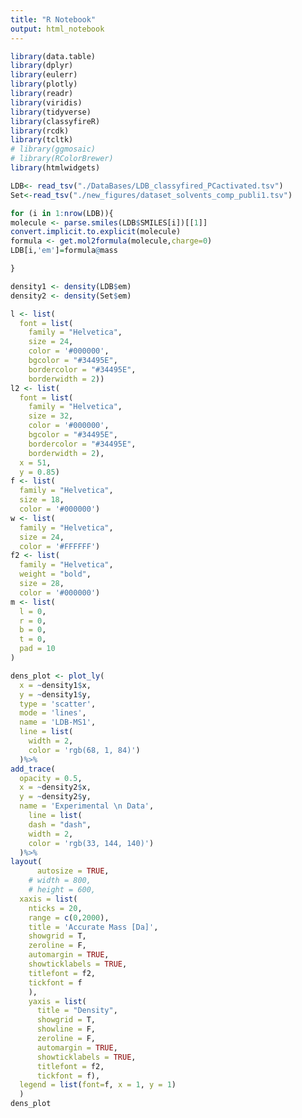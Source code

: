 ---
title: "R Notebook"
output: html_notebook
---

```{r}
library(data.table)
library(dplyr)
library(eulerr)
library(plotly)
library(readr)
library(viridis)
library(tidyverse)
library(classyfireR)
library(rcdk)
library(tcltk)
# library(ggmosaic)
# library(RColorBrewer)
library(htmlwidgets)
```


```{r}
LDB<- read_tsv("./DataBases/LDB_classyfired_PCactivated.tsv")
Set<-read_tsv("./new_figures/dataset_solvents_comp_publi1.tsv")
```


```{r}
for (i in 1:nrow(LDB)){
molecule <- parse.smiles(LDB$SMILES[i])[[1]]
convert.implicit.to.explicit(molecule)
formula <- get.mol2formula(molecule,charge=0)
LDB[i,'em']=formula@mass

}
```


```{r}
density1 <- density(LDB$em)
density2 <- density(Set$em)
```

```{r}
l <- list(
  font = list(
    family = "Helvetica",
    size = 24,
    color = '#000000',
    bgcolor = "#34495E",
    bordercolor = "#34495E",
    borderwidth = 2))
l2 <- list(
  font = list(
    family = "Helvetica",
    size = 32,
    color = '#000000',
    bgcolor = "#34495E",
    bordercolor = "#34495E",
    borderwidth = 2),
  x = 51,
  y = 0.85)
f <- list(
  family = "Helvetica",
  size = 18,
  color = '#000000')
w <- list(
  family = "Helvetica",
  size = 24,
  color = '#FFFFFF')
f2 <- list(
  family = "Helvetica",
  weight = "bold",
  size = 28,
  color = '#000000')
m <- list(
  l = 0,
  r = 0,
  b = 0,
  t = 0,
  pad = 10
)
```


```{r}
dens_plot <- plot_ly(
  x = ~density1$x,
  y = ~density1$y,
  type = 'scatter', 
  mode = 'lines',
  name = 'LDB-MS1', 
  line = list(
    width = 2,
    color = 'rgb(68, 1, 84)')
  )%>%
add_trace(
  opacity = 0.5,
  x = ~density2$x,
  y = ~density2$y,
  name = 'Experimental \n Data', 
    line = list(
    dash = "dash",
    width = 2,
    color = 'rgb(33, 144, 140)')
  )%>%
layout(
      autosize = TRUE,
    # width = 800, 
    # height = 600,
  xaxis = list(
    nticks = 20,
    range = c(0,2000),
    title = 'Accurate Mass [Da]',
    showgrid = T, 
    zeroline = F, 
    automargin = TRUE,
    showticklabels = TRUE,
    titlefont = f2, 
    tickfont = f
    ),
    yaxis = list(
      title = "Density",
      showgrid = T,
      showline = F,
      zeroline = F,
      automargin = TRUE,
      showticklabels = TRUE,
      titlefont = f2, 
      tickfont = f),
  legend = list(font=f, x = 1, y = 1)
  )
dens_plot
```

